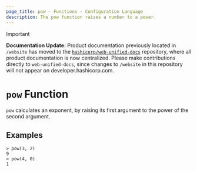 ```yaml
---
page_title: pow - Functions - Configuration Language
description: The pow function raises a number to a power.
---
```


> [!IMPORTANT]  
> **Documentation Update:** Product documentation previously located in `/website` has moved to the [`hashicorp/web-unified-docs`](https://github.com/hashicorp/web-unified-docs) repository, where all product documentation is now centralized. Please make contributions directly to `web-unified-docs`, since changes to `/website` in this repository will not appear on developer.hashicorp.com.

# `pow` Function

`pow` calculates an exponent, by raising its first argument to the power of the second argument.

## Examples

```
> pow(3, 2)
9
> pow(4, 0)
1
```
